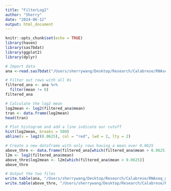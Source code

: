 ```yaml
---
title: "FilterLog2"
author: "Sherry"
date: "2024-06-12"
output: html_document
---
```


```r
knitr::opts_chunk$set(echo = TRUE)
library(haven)
library(sas7bdat)
library(ggplot2)
library(dplyr)
```

```r
# Import data
ana <-read.sas7bdat("/Users/sherrywang/Desktop/Research/Calabrese/RNAseq_data/analysis.sas7bdat", debug=TRUE)
```

```r
# Filter out rows with all 0s
filtered_ana <- ana %>%
  filter(mean != 0)
filtered_ana

# Calculate the log2 mean
log2mean <- log2(filtered_ana$mean)
tran <- data.frame(log2mean)
head(tran)

# Plot histogram and add a line indicate our cutoff
hist(log2mean, breaks = 500)
abline(v = log2(0.0625), col = "red", lwd = 2, lty = 2)
```

```r
# Create a new dataframe with only rows having a mean over 0.0625
above_thre <- data.frame(filtered_ana[which(filtered_ana$mean > 0.0625),])
l2m <- log2(filtered_ana$mean)
above_thre$log2mean <- l2m[which(filtered_ana$mean > 0.0625)]
above_thre

# Output the two files
write.table(ana, "/Users/sherrywang/Desktop/Research/Calabrese/RNAseq_data/Original_Analysis.tsv", sep = "\t", row.names = F)
write.table(above_thre, "/Users/sherrywang/Desktop/Research/Calabrese/RNAseq_data/Filtered_Analysis.tsv", sep = "\t", row.names = F)
```
